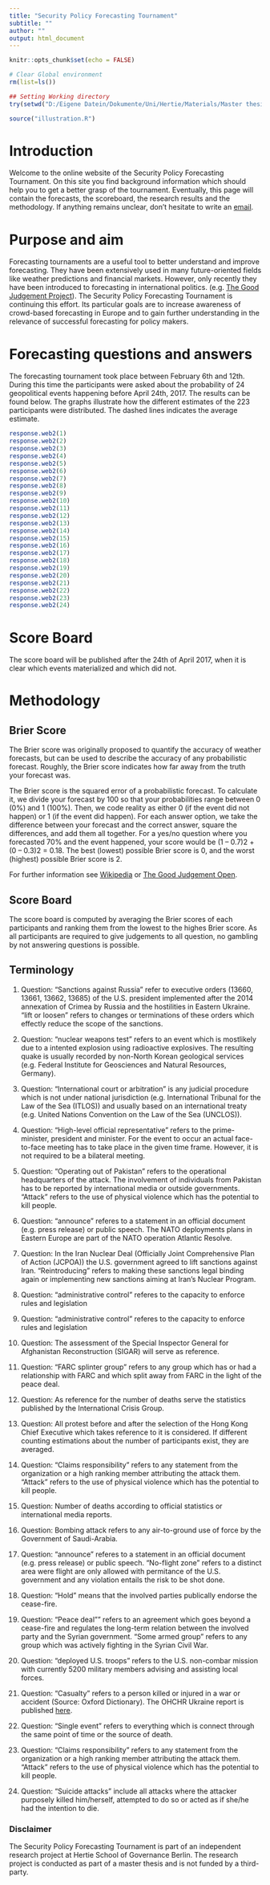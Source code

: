 ```yaml
---
title: "Security Policy Forecasting Tournament"
subtitle: ""
author: ""
output: html_document
---
```


```r
knitr::opts_chunk$set(echo = FALSE)

# Clear Global environment
rm(list=ls())

## Setting Working directory
try(setwd("D:/Eigene Datein/Dokumente/Uni/Hertie/Materials/Master thesis/SecurityPolicyForecastingTournament"), silent = TRUE)

source("illustration.R")
```


# Introduction

Welcome to the online website of the Security Policy Forecasting Tournament. On this site you find background information which should help you to get a better grasp of the tournament. Eventually, this page will contain the forecasts, the scoreboard, the research results and the methodology. If anything remains unclear, don't hesitate to write an [email](a.sacharow@mpp.hertie-school.org).

# Purpose and aim
Forecasting tournaments are a useful tool to better understand and improve forecasting. They have been extensively used in many future-oriented fields like weather predictions and financial markets. However, only recently they have been introduced to forecasting in international politics. (e.g. [The Good Judgement Project](www.gjopen.com)). The Security Policy Forecasting Tournament is continuing this effort. Its particular goals are to increase awareness of crowd-based forecasting in Europe and to gain further understanding in the relevance of successful forecasting for policy makers. 

# Forecasting questions and answers

The forecasting tournament took place between February 6th and 12th. During this time the participants were asked about the probability of 24 geopolitical events happening before April 24th, 2017. The results can be found below. The graphs illustrate how the different estimates of the 223 participants were distributed. The dashed lines indicates the average estimate.

```r
response.web2(1)  
response.web2(2)
response.web2(3)
response.web2(4)  
response.web2(5)
response.web2(6)
response.web2(7)  
response.web2(8)
response.web2(9)
response.web2(10)  
response.web2(11)
response.web2(12)
response.web2(13)  
response.web2(14)  
response.web2(15)
response.web2(16)
response.web2(17)  
response.web2(18)
response.web2(19)
response.web2(20)  
response.web2(21)
response.web2(22)
response.web2(23)
response.web2(24)
```

# Score Board

The score board will be published after the 24th of April 2017, when it is clear which events materialized and which did not.

# Methodology

## Brier Score

The Brier score was originally proposed to quantify the accuracy of weather forecasts, but can be used to describe the accuracy of any probabilistic forecast. Roughly, the Brier score indicates how far away from the truth your forecast was.

The Brier score is the squared error of a probabilistic forecast. To calculate it, we divide your forecast by 100 so that your probabilities range between 0 (0%) and 1 (100%). Then, we code reality as either 0 (if the event did not happen) or 1 (if the event did happen). For each answer option, we take the difference between your forecast and the correct answer, square the differences, and add them all together. For a yes/no question where you forecasted 70% and the event happened, your score would be (1 – 0.7)2 + (0 – 0.3)2 = 0.18. The best (lowest) possible Brier score is 0, and the worst (highest) possible Brier score is 2.

For further information see [Wikipedia](https://en.wikipedia.org/wiki/Brier_score) or [The Good Judgement Open](https://www.gjopen.com/faq).

## Score Board

The score board is computed by averaging the Brier scores of each participants and ranking them from the lowest to the highes Brier score. As all participants are required to give judgements to all question, no gambling by not answering questions is possible.

## Terminology

1. Question:
"Sanctions against Russia" refer to executive orders (13660, 13661, 13662, 13685) of the U.S. president implemented after the 2014 annexation of Crimea by Russia and the hostilities in Eastern Ukraine. "lift or loosen" refers to changes or terminations of these orders which effectly reduce the scope of the sanctions.

2. Question: 
"nuclear weapons test" refers to an event which is mostlikely due to a intented explosion using radioactive explosives.  The resulting quake is usually recorded by non-North Korean geological services (e.g. Federal Institute for Geosciences and Natural Resources, Germany).

3. Question:
"International court or arbitration" is any judicial procedure which is not under national jurisdiction (e.g. International Tribunal for the Law of the Sea (ITLOS)) and usually based on an international treaty (e.g. United Nations Convention on the Law of the Sea (UNCLOS)).

4. Question:
“High-level official representative” refers to the prime-minister, president and minister. For the event to occur an actual face-to-face meeting has to take place in the given time frame. However, it is not required to be a bilateral meeting.

5. Question:
“Operating out of Pakistan” refers to the operational headquarters of the attack. The involvement of individuals from Pakistan has to be reported by international media or outside governments. "Attack" refers to the use of physical violence which has the potential to kill people.

6. Question:
"announce" referes to a statement in an official document (e.g. press release) or public speech. The NATO deployments plans in Eastern Europe are part of the NATO operation Atlantic Resolve.

7. Question:
In the Iran Nuclear Deal (Officially Joint Comprehensive Plan of Action (JCPOA)) the U.S. government agreed to lift sanctions against Iran. “Reintroducing” refers to making these sanctions legal binding again or implementing new sanctions aiming at Iran's Nuclear Program.

8. Question:
"administrative control" referes to the capacity to enforce rules and legislation

9. Question:
"administrative control" referes to the capacity to enforce rules and legislation

10. Question:
The assessment of the Special Inspector General for Afghanistan Reconstruction (SIGAR) will serve as reference.

11. Question:
"FARC splinter group" refers to any group which has or had a relationship with FARC and which split away from FARC in the light of the peace deal.

12. Question:
As reference for the number of deaths serve the statistics published by the International Crisis Group.

13. Question:
All protest before and after the selection of the Hong Kong Chief Executive which takes reference to it is considered. If different counting estimations about the number of participants exist, they are averaged.

14. Question: 
"Claims responsibility" refers to any statement from the organization or a high ranking member attributing the attack them. "Attack" refers to the use of physical violence which has the potential to kill people.

15. Question:
Number of deaths according to official statistics or international media reports.

16. Question: 
Bombing attack refers to any air-to-ground use of force by the Government of Saudi-Arabia.

17. Question:
"announce" referes to a statement in an official document (e.g. press release) or public speech. "No-flight zone" refers to a distinct area were flight are only allowed with permitance of the U.S. government and any violation entails the risk to be shot done. 

18. Question: 
"Hold" means that the involved parties publically endorse the cease-fire.

19. Question: 
"Peace deal"" refers to an agreement which goes beyond a cease-fire and regulates the long-term relation between the involved party and the Syrian government. "Some armed group" refers to any group which was actively fighting in the Syrian Civil War.

20.  Question: 
"deployed U.S. troops" refers to the U.S. non-combar mission with currently 5200 military members advising and assisting local forces.

21. Question: "Casualty" refers to a person killed or injured in a war or accident (Source: Oxford Dictionary). The OHCHR Ukraine report is published [here](http://www.ohchr.org/EN/Countries/ENACARegion/Pages/UAReports.aspx).

22. Question: "Single event" refers to everything which is connect through the same point of time or the source of death. 

23. Question: "Claims responsibility" refers to any statement from the organization or a high ranking member attributing the attack them. "Attack" refers to the use of physical violence which has the potential to kill people.

24. Question: "Suicide attacks" include all attacks where the attacker purposely killed him/herself, attempted to do so or acted as if she/he had the intention to die.

### Disclaimer

The Security Policy Forecasting Tournament is part of an independent research project at Hertie School of Governance Berlin. The research project is conducted as part of a master thesis and is not funded by a third-party. 